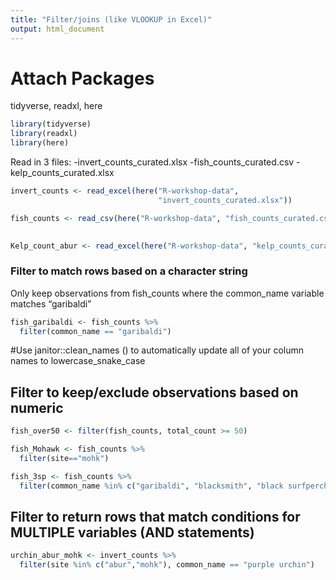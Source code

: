 ```yaml
---
title: "Filter/joins (like VLOOKUP in Excel)"
output: html_document
---
```


# Attach Packages
tidyverse, readxl, here

```r
library(tidyverse)
library(readxl)
library(here)
```

Read in 3 files:
-invert_counts_curated.xlsx
-fish_counts_curated.csv
-kelp_counts_curated.xlsx

```r
invert_counts <- read_excel(here("R-workshop-data", 
                                 "invert_counts_curated.xlsx"))

fish_counts <- read_csv(here("R-workshop-data", "fish_counts_curated.csv"))

  
Kelp_count_abur <- read_excel(here("R-workshop-data", "kelp_counts_curated.xlsx"))
```
### Filter to match rows based on a character string
Only keep observations from fish_counts where the common_name variable matches "garibaldi"
```r
fish_garibaldi <- fish_counts %>%
  filter(common_name == "garibaldi")
```

#Use janitor::clean_names () to automatically update all of your column names to lowercase_snake_case

## Filter to keep/exclude observations based on numeric 

```r
fish_over50 <- filter(fish_counts, total_count >= 50)
```

```r
fish_Mohawk <- fish_counts %>%
  filter(site=="mohk")
```
```r
fish_3sp <- fish_counts %>% 
  filter(common_name %in% c("garibaldi", "blacksmith", "black surfperch"))
```

## Filter to return rows that match conditions for MULTIPLE variables (AND statements)

```r
urchin_abur_mohk <- invert_counts %>% 
  filter(site %in% c("abur","mohk"), common_name == "purple urchin")
```

